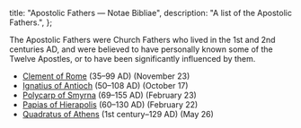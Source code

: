   title: "Apostolic Fathers — Notae Bibliae",
  description: "A list of the Apostolic Fathers.",
};

<Initial text="Apostolic Fathers" />

The Apostolic Fathers were Church Fathers who lived in the 1st and 2nd centuries AD, and were believed to have personally known some of the Twelve Apostles, or to have been significantly influenced by them.

- [Clement of Rome](/people/saints/apostolic-fathers/clement-of-rome) (35–99 AD) (November 23)
- [Ignatius of Antioch](/people/saints/apostolic-fathers/ignatius-of-antioch) (50–108 AD) (October 17)
- [Polycarp of Smyrna](/people/saints/apostolic-fathers/polycarp-of-smyrna) (69–155 AD) (February 23)
- [Papias of Hierapolis](/people/saints/apostolic-fathers/papias-of-hierapolis) (60–130 AD) (February 22)
- [Quadratus of Athens](/people/saints/apostolic-fathers/quadratus-of-athens) (1st century–129 AD) (May 26)
